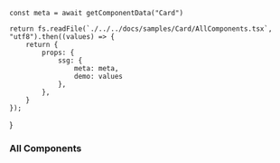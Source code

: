 




    const meta = await getComponentData("Card")

    return fs.readFile(`./../../docs/samples/Card/AllComponents.tsx`, "utf8").then((values) => {
        return {
            props: {
                ssg: {
                    meta: meta,
                    demo: values
                },
            },
        }
    });

}

<Layout>

### All Components

<AllComponents />

</Layout>
